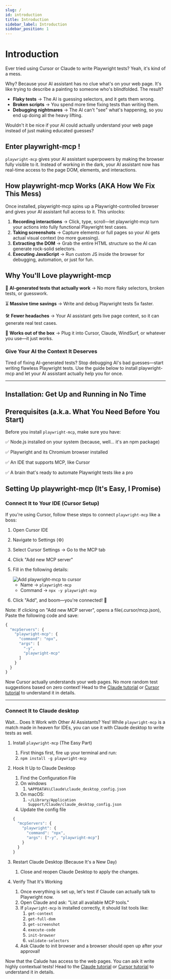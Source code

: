 ```yaml
---
slug: /
id: introduction
title: Introduction
sidebar_label: Introduction
sidebar_position: 1
---
```

# Introduction

Ever tried using Cursor or Claude to write Playwright tests? Yeah, it's kind of a mess.

Why? Because your AI assistant has no clue what's on your web page. It's like trying to describe a painting to someone who's blindfolded. The result?

- **Flaky tests** → The AI is guessing selectors, and it gets them wrong.
- **Broken scripts** → You spend more time fixing tests than writing them.
- **Debugging nightmares** → The AI can't "see" what's happening, so you end up doing all the heavy lifting.

Wouldn't it be nice if your AI could actually understand your web page instead of just making educated guesses?

## Enter playwright-mcp !

`playwright-mcp` gives your AI assistant superpowers by making the browser fully visible to it. Instead of working in the dark, your AI assistant now has real-time access to the page DOM, elements, and interactions.

## How playwright-mcp Works (AKA How We Fix This Mess)

Once installed, playwright-mcp spins up a Playwright-controlled browser and gives your AI assistant full access to it. This unlocks:

1. **Recording interactions** → Click, type, scroll—let playwright-mcp turn your actions into fully functional Playwright test cases.
2. **Taking screenshots** → Capture elements or full pages so your AI gets actual visual context (no more guessing).
3. **Extracting the DOM** → Grab the entire HTML structure so the AI can generate rock-solid selectors.
4. **Executing JavaScript** → Run custom JS inside the browser for debugging, automation, or just for fun.

## Why You'll Love playwright-mcp

🚀 **AI-generated tests that actually work** → No more flaky selectors, broken tests, or guesswork.

⏳ **Massive time savings** → Write and debug Playwright tests 5x faster.

🛠️ **Fewer headaches** → Your AI assistant gets live page context, so it can generate real test cases.

🔌 **Works out of the box** → Plug it into Cursor, Claude, WindSurf, or whatever you use—it just works.

### **Give Your AI the Context It Deserves**

Tired of fixing AI-generated tests? Stop debugging AI's bad guesses—start writing flawless Playwright tests. Use the guide below to install playwright-mcp and let your AI assistant actually help you for once. 

---

## Installation: Get Up and Running in No Time

## Prerequisites (a.k.a. What You Need Before You Start)

Before you install `playwright-mcp`, make sure you have:

✅ Node.js installed on your system (because, well… it's an npm package)

✅ Playwright and its Chromium browser installed

✅ An IDE that supports MCP, like Cursor

✅ A brain that's ready to automate Playwright tests like a pro

## Setting Up playwright-mcp (It's Easy, I Promise)

### Connect It to Your IDE (Cursor Setup)

If you're using Cursor, follow these steps to connect `playwright-mcp` like a boss:

1. Open Cursor IDE
2. Navigate to Settings (⚙️)
3. Select Cursor Settings → Go to the MCP tab
4. Click "Add new MCP server"
5. Fill in the following details:
    
    <img src="img/cursor-add-mcp.png" alt="Add playwright-mcp to cursor" className="img-medium" />
    
    - Name → `playwright-mcp`
    - Command → `npx -y playwright-mcp`
6. Click "Add", and boom—you're connected! 🚀

Note: If clicking on "Add new MCP server", opens a file(.cursor/mcp.json), Paste the following code and save:

```jsx
{
  "mcpServers": {
    "playwright-mcp": {
      "command": "npx",
      "args": [
        "-y",
        "playwright-mcp"
      ]
    }
  }
}
```

Now Cursor actually understands your web pages. No more random test suggestions based on zero context! Head to the [Claude tutorial](tutorials/claude-desktop-tutorial) or [Cursor tutorial](tutorials/cursor-tutorial) to understand it in details. 

---

### **Connect It to Claude desktop**

Wait… Does It Work with Other AI Assistants? Yes! While `playwright-mcp` is a match made in heaven for IDEs, you can use it with Claude desktop to write tests as well. 

1. Install `playwright-mcp` (The Easy Part)
    1. First things first, fire up your terminal and run:
    2. `npm install -g playwright-mcp`
2. Hook It Up to Claude Desktop
    1. Find the Configuration File
    2. On windows 
        1. `%APPDATA%\Claude\claude_desktop_config.json`
    3. On macOS: 
        1. `~/Library/Application Support/Claude/claude_desktop_config.json`
    4. Update the config file
    
    ```jsx
    {
      "mcpServers": {
        "playwright": {
          "command": "npx",
          "args": ["-y", "playwright-mcp"]
        }
      }
    }
    ```
    
3. Restart Claude Desktop (Because It's a New Day)
    1. Close and reopen Claude Desktop to apply the changes.
4. Verify That It's Working 
    1. Once everything is set up, let's test if Claude can actually talk to Playwright now.
    2. Open Claude and ask: "List all available MCP tools."
    3. If `playwright-mcp` is installed correctly, it should list tools like:
        1. `get-context`
        2. `get-full-dom`
        3. `get-screenshot`
        4. `execute-code`
        5. `init-browser`
        6. `validate-selectors`
    4. Ask Claude to init browser and a browser should open up after your approval! 

Now that the Calude has access to the web pages. You can ask it write highly contextual tests! Head to the [Claude tutorial](tutorials/claude-desktop-tutorial) or [Cursor tutorial](tutorials/cursor-tutorial) to understand it in details. 
